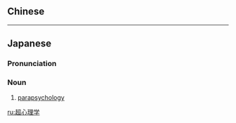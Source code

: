 {{also|超心理學}}
==Chinese==
{{zh-see|超心理學}}

----

==Japanese==
{{ja-kanjitab|ちょう|しん|り|がく|yomi=o}}

===Pronunciation===
{{ja-pron|ちょうしんりがく|y=o}}

===Noun===
{{ja-noun|ちょうしんりがく|kyu=超心理學}}

# [[parapsychology]]

[[ru:超心理学]]